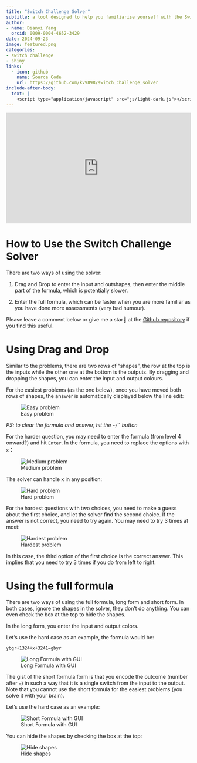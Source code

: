 ```yaml
---
title: "Switch Challenge Solver"
subtitle: a tool designed to help you familiarise yourself with the Switch Challenge for AON and P&G assessments
author: 
- name: Dianyi Yang
  orcid: 0009-0004-4652-3429
date: 2024-09-23
image: featured.png
categories:
- switch challenge
- shiny
links:
  - icon: github
    name: Source Code
    url: https://github.com/kv9898/switch_challenge_solver
include-after-body:
  text: |
    <script type="application/javascript" src="js/light-dark.js"></script>
---
```

<iframe id="shinyapp" src="https://kv9898.shinyapps.io/switch_challenge/" width="100%" height="300" frameborder="0"></iframe>

# How to Use the Switch Challenge Solver

There are two ways of using the solver:

1.  Drag and Drop to enter the input and outshapes, then enter the middle part of the formula, which is potentially slower.

2.  Enter the full formula, which can be faster when you are more familiar as you have done more assessments (very bad humour).

Please leave a comment below or give me a star🌟 at the [Github repository](https://github.com/kv9898/switch_challenge_solver) if you find this useful.

# Using Drag and Drop

Similar to the problems, there are two rows of "shapes", the row at the top is the inputs while the other one at the bottom is the outputs. By dragging and dropping the shapes, you can enter the input and output colours.

For the easiest problems (as the one below), once you have moved both rows of shapes, the answer is automatically displayed below the line edit:

![Easy problem](img/level1.png)

*PS: to clear the formula and answer, hit the `` ~/` `` button*

For the harder question, you may need to enter the formula (from level 4 onward?) and hit `Enter`. In the formula, you need to replace the options with `x`：

![Medium problem](img/level4.png)

The solver can handle x in any position:

![Hard problem](img/level9.png)

For the hardest questions with two choices, you need to make a guess about the first choice, and let the solver find the second choice. If the answer is not correct, you need to try again. You may need to try 3 times at most:

![Hardest problem](img/level11.png)

In this case, the third option of the first choice is the correct answer. This implies that you need to try 3 times if you do from left to right.

# Using the full formula

There are two ways of using the full formula, long form and short form. In both cases, ignore the shapes in the solver, they don't do anything. You can even check the box at the top to hide the shapes.

In the long form, you enter the input and output colors.

Let's use the hard case as an example, the formula would be:

`ybgr+1324+x+3241=gbyr`

![Long Formula with GUI](img/lf.png)

The gist of the short formula form is that you encode the outcome (number after `=`) in such a way that it is a single switch from the input to the output. Note that you cannot use the short formula for the easiest problems (you solve it with your brain).

Let's use the hard case as an example:

![Short Formula with GUI](img/sf.png)

You can hide the shapes by checking the box at the top:

![Hide shapes](img/hide.png)
